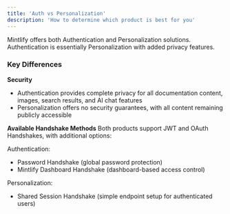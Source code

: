 ```yaml
---
title: 'Auth vs Personalization'
description: 'How to determine which product is best for you'
---
```


Mintlify offers both Authentication and Personalization solutions. Authentication is essentially Personalization with added privacy features.

### Key Differences

**Security**
- Authentication provides complete privacy for all documentation content, images, search results, and AI chat features
- Personalization offers no security guarantees, with all content remaining publicly accessible

**Available Handshake Methods**
Both products support JWT and OAuth Handshakes, with additional options:

Authentication:
- Password Handshake (global password protection)
- Mintlify Dashboard Handshake (dashboard-based access control)

Personalization:
- Shared Session Handshake (simple endpoint setup for authenticated users)